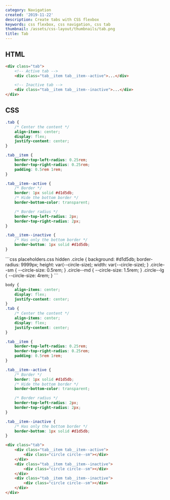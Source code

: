 ```yaml
---
category: Navigation
created: '2019-11-22'
description: Create tabs with CSS flexbox
keywords: css flexbox, css navigation, css tab
thumbnail: /assets/css-layout/thumbnails/tab.png
title: Tab
---
```


## HTML

```html
<div class="tab">
    <!-- Active tab -->
    <div class="tab__item tab__item--active">...</div>

    <!-- Inactive tab -->
    <div class="tab__item tab__item--inactive">...</div>
</div>
```

## CSS

```css
.tab {
    /* Center the content */
    align-items: center;
    display: flex;
    justify-content: center;
}

.tab__item {
    border-top-left-radius: 0.25rem;
    border-top-right-radius: 0.25rem;
    padding: 0.5rem 1rem;
}

.tab__item--active {
    /* Border */
    border: 1px solid #d1d5db;
    /* Hide the bottom border */
    border-bottom-color: transparent;

    /* Border radius */
    border-top-left-radius: 2px;
    border-top-right-radius: 2px;
}

.tab__item--inactive {
    /* Has only the bottom border */
    border-bottom: 1px solid #d1d5db;
}
```

<Playground>
```css placeholders.css hidden
.circle {
    background: #d1d5db;
    border-radius: 9999px;
    height: var(--circle-size);
    width: var(--circle-size);
}
.circle--sm {
    --circle-size: 0.5rem;
}
.circle--md {
    --circle-size: 1.5rem;
}
.circle--lg {
    --circle-size: 4rem;
}
```

```css styles.css hidden
body {
    align-items: center;
    display: flex;
    justify-content: center;
}
.tab {
    /* Center the content */
    align-items: center;
    display: flex;
    justify-content: center;
}

.tab__item {
    border-top-left-radius: 0.25rem;
    border-top-right-radius: 0.25rem;
    padding: 0.5rem 1rem;
}

.tab__item--active {
    /* Border */
    border: 1px solid #d1d5db;
    /* Hide the bottom border */
    border-bottom-color: transparent;

    /* Border radius */
    border-top-left-radius: 2px;
    border-top-right-radius: 2px;
}

.tab__item--inactive {
    /* Has only the bottom border */
    border-bottom: 1px solid #d1d5db;
}
```

```html index.html hidden
<div class="tab">
    <div class="tab__item tab__item--active">
        <div class="circle circle--sm"></div>
    </div>
    <div class="tab__item tab__item--inactive">
        <div class="circle circle--sm"></div>
    </div>
    <div class="tab__item tab__item--inactive">
        <div class="circle circle--sm"></div>
    </div>
</div>
```
</Playground>
